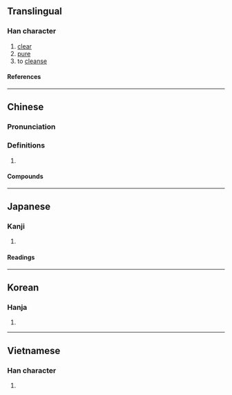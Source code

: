 {{also|冽}}
{{character info}}
==Translingual==

===Han character===
{{Han char|rn=85|rad=水|as=06|sn=9|four=32100|canj=EMNN|ids=⿰氵列}}

# [[clear]]
# [[pure]]
# to [[cleanse]]

====References====
{{Han ref|kx=0619.290|dkj=17364|dj=1015.010|hdz=31605.050|uh=6D0C}}

----

==Chinese==
{{zh-forms}}

===Pronunciation===
{{zh-pron
|m=liè
|c=lit6
|mc=y
|oc=y
|ma=
|cat=a,v
}}

===Definitions===
{{zh-hanzi}}

# {{rfdef|zh}}

====Compounds====
{{zh-der|洌清|潦洌}}

----

==Japanese==

===Kanji===
{{ja-kanji|grade=|rs=水06}}

# {{rfdef|ja|sort=水06}}

====Readings====
{{ja-readings
|on=れつ
|kun=きよい
|nanori=きよ, きよし
}}

----

==Korean==

===Hanja===
{{ko-hanja|hangeul=[[렬]]>[[열]]|eumhun=|rv=ryeol>yeol|mr=ryŏl>yŏl|y=lyel>yel}}

# {{rfdef|ko|sort=水06}}

----

==Vietnamese==

===Han character===
{{vi-readings|rs=水06|reading=rét}}

# {{rfdef|vi|sort=水06}}